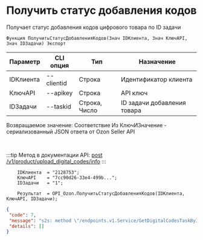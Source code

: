 ﻿---
sidebar_position: 19
---


# Получить статус добавления кодов
 Получает статус добавления кодов цифрового товара по ID задачи



`Функция ПолучитьСтатусДобавленияКодов(Знач IDКлиента, Знач КлючAPI, Знач IDЗадачи) Экспорт`

  | Параметр | CLI опция | Тип | Назначение |
  |-|-|-|-|
  | IDКлиента | --clientid | Строка | Идентификатор клиента |
  | КлючAPI | --apikey | Строка | API ключ |
  | IDЗадачи | --taskid | Строка, Число | ID задачи добавления товара |

  
  Возвращаемое значение:   Соответствие Из КлючИЗначение - сериализованный JSON ответа от Ozon Seller API

<br/>

:::tip
Метод в документации API: [post /v1/product/upload_digital_codes/info](https://docs.ozon.ru/api/seller/#operation/ProductAPI_UploadDigitalCodeInfo)
:::
<br/>


```bsl title="Пример кода"
    IDКлиента  = "2128753";
    КлючAPI    = "7cc90d26-33e4-499b...";
    IDЗадачи   = "1";

    Результат  = OPI_Ozon.ПолучитьСтатусДобавленияКодов(IDКлиента, КлючAPI, IDЗадачи);
```
    



```json title="Результат"
{
 "code": 7,
 "message": "s2s: method \"/endpoints.v1.Service/GetDigitalCodesTaskByID\" is not allowed for the provided access tokens: permission denied",
 "details": []
}
```
